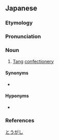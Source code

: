 ==Japanese==
{{wikipedia|lang=ja}}
{{ja-kanjitab|とう|か|k2=が|r=y|し|yomi=o}}

===Etymology===
{{affix|sort=とうがし|ja|唐|tr1=tō|t1=Tang|菓子|tr2=kashi|t2=confectionery}}

===Pronunciation===
{{ja-pron|yomi=o|とうがし|acc=3|acc_ref=DJR}}

===Noun===
{{ja-noun|とうがし|hhira=たうぐわし}}

# [[Tang]] [[confectionery]]

====Synonyms====
* {{ja-r|唐果物|からくだもの}}

====Hyponyms====
* {{ja-r|饆饠|ひちら|[[senbei]][[-like]] [[cracker]]s}}

===References===
<references/>

[[Category:ja:Sweets|とうがし]]